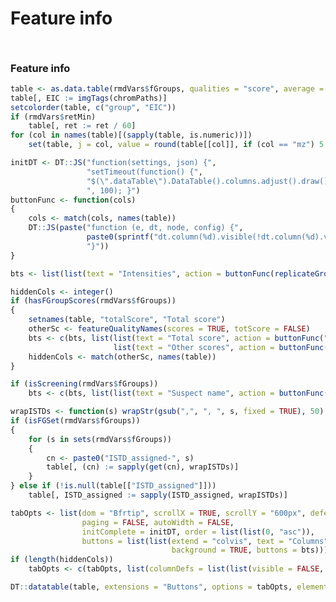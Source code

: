 Feature info {data-orientation=rows}
===

## { .ftInfo }

### Feature info { .ftInfo }

<style> .ftInfo { overflow-x: auto; } </style>

```r
table <- as.data.table(rmdVars$fGroups, qualities = "score", average = TRUE)
table[, EIC := imgTags(chromPaths)]
setcolorder(table, c("group", "EIC"))
if (rmdVars$retMin)
    table[, ret := ret / 60]
for (col in names(table)[(sapply(table, is.numeric))])
    set(table, j = col, value = round(table[[col]], if (col == "mz") 5 else 2))

initDT <- DT::JS("function(settings, json) {",
                 "setTimeout(function() {",
                 "$(\".dataTable\").DataTable().columns.adjust().draw(); }",
                 ", 100); }")
buttonFunc <- function(cols)
{
    cols <- match(cols, names(table))
    DT::JS(paste("function (e, dt, node, config) {",
                 paste0(sprintf("dt.column(%d).visible(!dt.column(%d).visible());", cols, cols), collapse = "\n"),
                 "}"))
}

bts <- list(list(text = "Intensities", action = buttonFunc(replicateGroups(rmdVars$fGroups))))

hiddenCols <- integer()
if (hasFGroupScores(rmdVars$fGroups))
{
    setnames(table, "totalScore", "Total score")
    otherSc <- featureQualityNames(scores = TRUE, totScore = FALSE)
    bts <- c(bts, list(list(text = "Total score", action = buttonFunc("Total score")),
                       list(text = "Other scores", action = buttonFunc(otherSc))))
    hiddenCols <- match(otherSc, names(table))
}

if (isScreening(rmdVars$fGroups))
    bts <- c(bts, list(list(text = "Suspect name", action = buttonFunc("susp_name"))))

wrapISTDs <- function(s) wrapStr(gsub(",", ", ", s, fixed = TRUE), 50)
if (isFGSet(rmdVars$fGroups))
{
    for (s in sets(rmdVars$fGroups))
    {
        cn <- paste0("ISTD_assigned-", s)
        table[, (cn) := sapply(get(cn), wrapISTDs)]
    }
} else if (!is.null(table[["ISTD_assigned"]]))
    table[, ISTD_assigned := sapply(ISTD_assigned, wrapISTDs)]

tabOpts <- list(dom = "Bfrtip", scrollX = TRUE, scrollY = "600px", deferRender = TRUE,
                paging = FALSE, autoWidth = FALSE,
                initComplete = initDT, order = list(list(0, "asc")),
                buttons = list(list(extend = "colvis", text = "Columns",
                                    background = TRUE, buttons = bts)))
if (length(hiddenCols))
    tabOpts <- c(tabOpts, list(columnDefs = list(list(visible = FALSE, targets = hiddenCols))))

DT::datatable(table, extensions = "Buttons", options = tabOpts, elementId = "ftInfoTable", escape = FALSE)
```
